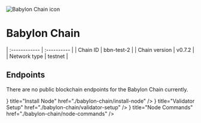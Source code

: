 
![Babylon Chain icon](/icons/babylonIcon.png)

# Babylon Chain

| :------------      | :----------      |
| Chain ID           | bbn-test-2       |
| Chain version      | v0.7.2  |
| Network type       | testnet   |

## Endpoints

There are no public blockchain endpoints for the Babylon Chain currently. 

<Cards>
  <Card
    icon={<ChevronRightIcon />}
    title="Install Node"
    href="./babylon-chain/install-node"
  />
  <Card
    icon={<ChevronRightIcon />}
    title="Validator Setup"
    href="./babylon-chain/validator-setup"
  />
  <Card
    icon={<ChevronRightIcon />}
    title="Node Commands"
    href="./babylon-chain/node-commands"
  />
</Cards>